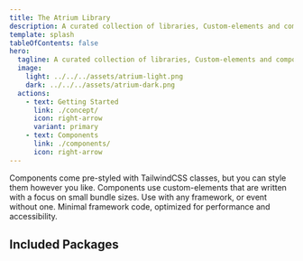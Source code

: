 ```yaml
---
title: The Atrium Library
description: A curated collection of libraries, Custom-elements and components for different frameworks for building Websites.
template: splash
tableOfContents: false
hero:
  tagline: A curated collection of libraries, Custom-elements and components for different frameworks for building Websites.
  image:
    light: ../../../assets/atrium-light.png
    dark: ../../../assets/atrium-dark.png
  actions:
    - text: Getting Started
      link: ./concept/
      icon: right-arrow
      variant: primary
    - text: Components
      link: ./components/
      icon: right-arrow
---
```




<div class="not-content pb-12 min-h-[700px]">
  <div class="relative rounded-xl lg:border border-zinc-950 border-b-0 2xl:mx-[-220px] xl:mx-[-80px]">
    <Showcase client:only="vue" />
  </div>
</div>

<CardGrid>
  <Card title="Not opinionated about styling" icon="star">
    Components come pre-styled with TailwindCSS classes, but you can style them however you like.
  </Card>
  <Card title="Ship less JavaScript" icon="star">
    Components use custom-elements that are written with a focus on small bundle sizes.
  </Card>
  <Card title="Protable and easy to use" icon="star">
    Use with any framework, or event without one.
  </Card>
  <Card title="Performant and accessible" icon="star">
    Minimal framework code, optimized for performance and accessibility.
  </Card>
</CardGrid>

<div class="pt-12"/>

## Included Packages

<div class="py-12">
  <CardGrid>
    <LinkCard
      title="@atrium-ui/components"
      description="This package contains all component templates and the cli for use."
      href="/atrium/packages/components/"
    />
    <LinkCard
      title="@atrium-ui/elements"
      description="A library of reusable and high quality custom-elements."
      href="/atrium/packages/elements/"
    />
  </CardGrid>
</div>

<div class="pt-12"/>
